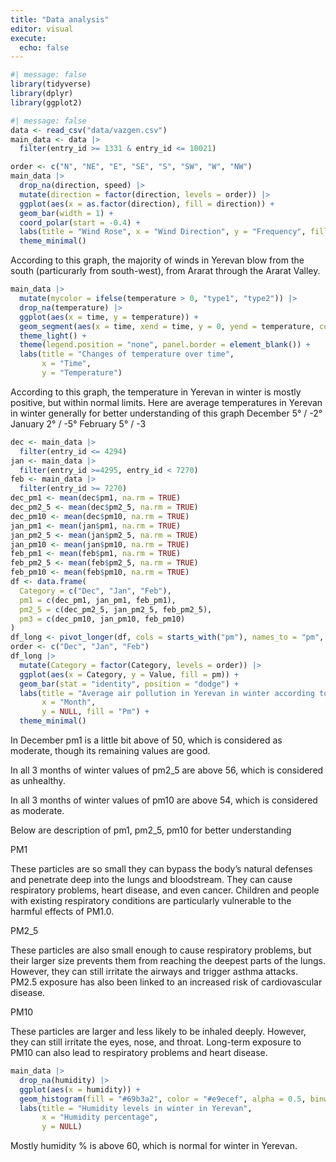 ```yaml
---
title: "Data analysis"
editor: visual
execute: 
  echo: false
---
```


```r
#| message: false
library(tidyverse)
library(dplyr)
library(ggplot2)
```

```r
#| message: false
data <- read_csv("data/vazgen.csv")
main_data <- data |>
  filter(entry_id >= 1331 & entry_id <= 10021)
```

```r
order <- c("N", "NE", "E", "SE", "S", "SW", "W", "NW")
main_data |>
  drop_na(direction, speed) |>
  mutate(direction = factor(direction, levels = order)) |>
  ggplot(aes(x = as.factor(direction), fill = direction)) + 
  geom_bar(width = 1) +
  coord_polar(start = -0.4) +
  labs(title = "Wind Rose", x = "Wind Direction", y = "Frequency", fill = "Direction") +
  theme_minimal()

```

According to this graph, the majority of winds in Yerevan blow from the south (particurarly from south-west), from Ararat through the Ararat Valley.

```r
main_data |> 
  mutate(mycolor = ifelse(temperature > 0, "type1", "type2")) |>
  drop_na(temperature) |>
  ggplot(aes(x = time, y = temperature)) +
  geom_segment(aes(x = time, xend = time, y = 0, yend = temperature, color = mycolor), linewidth = 0.3, alpha = 0.9) +
  theme_light() +
  theme(legend.position = "none", panel.border = element_blank()) +
  labs(title = "Changes of temperature over time",
       x = "Time", 
       y = "Temperature")
```

According to this graph, the temperature in Yerevan in winter is mostly positive, but within normal limits.
Here are average temperatures in Yerevan in winter generally for better understanding of this graph
December 5° / -2°
January 2° / -5°
February 5° / -3

```r
dec <- main_data |>
  filter(entry_id <= 4294)
jan <- main_data |>
  filter(entry_id >=4295, entry_id < 7270)
feb <- main_data |>
  filter(entry_id >= 7270)
dec_pm1 <- mean(dec$pm1, na.rm = TRUE)
dec_pm2_5 <- mean(dec$pm2_5, na.rm = TRUE)
dec_pm10 <- mean(dec$pm10, na.rm = TRUE)
jan_pm1 <- mean(jan$pm1, na.rm = TRUE)
jan_pm2_5 <- mean(jan$pm2_5, na.rm = TRUE)
jan_pm10 <- mean(jan$pm10, na.rm = TRUE)
feb_pm1 <- mean(feb$pm1, na.rm = TRUE)
feb_pm2_5 <- mean(feb$pm2_5, na.rm = TRUE)
feb_pm10 <- mean(feb$pm10, na.rm = TRUE)
df <- data.frame(
  Category = c("Dec", "Jan", "Feb"),
  pm1 = c(dec_pm1, jan_pm1, feb_pm1),
  pm2_5 = c(dec_pm2_5, jan_pm2_5, feb_pm2_5),
  pm3 = c(dec_pm10, jan_pm10, feb_pm10)
)
df_long <- pivot_longer(df, cols = starts_with("pm"), names_to = "pm", values_to = "Value")
order <- c("Dec", "Jan", "Feb")
df_long |>
  mutate(Category = factor(Category, levels = order)) |>
  ggplot(aes(x = Category, y = Value, fill = pm)) +
  geom_bar(stat = "identity", position = "dodge") +
  labs(title = "Average air pollution in Yerevan in winter according to different particles",
       x = "Month",
       y = NULL, fill = "Pm") +
  theme_minimal()
```

In December pm1 is a little bit above of 50, which is considered as moderate, though its remaining values are good.

In all 3 months of winter values of pm2_5 are above 56, which is considered as unhealthy.

In all 3 months of winter values of pm10 are above 54, which is considered as moderate.

Below are description of pm1, pm2_5, pm10 for better understanding

PM1

These particles are so small they can bypass the body's natural defenses and penetrate deep into the lungs and bloodstream.
They can cause respiratory problems, heart disease, and even cancer.
Children and people with existing respiratory conditions are particularly vulnerable to the harmful effects of PM1.0.

PM2_5

These particles are also small enough to cause respiratory problems, but their larger size prevents them from reaching the deepest parts of the lungs.
However, they can still irritate the airways and trigger asthma attacks.
PM2.5 exposure has also been linked to an increased risk of cardiovascular disease.

PM10

These particles are larger and less likely to be inhaled deeply.
However, they can still irritate the eyes, nose, and throat.
Long-term exposure to PM10 can also lead to respiratory problems and heart disease.

```r
main_data |>
  drop_na(humidity) |>
  ggplot(aes(x = humidity)) +
  geom_histogram(fill = "#69b3a2", color = "#e9ecef", alpha = 0.5, binwidth = 2) +
  labs(title = "Humidity levels in winter in Yerevan",
       x = "Humidity percentage",
       y = NULL)
```

Mostly humidity % is above 60, which is normal for winter in Yerevan.
